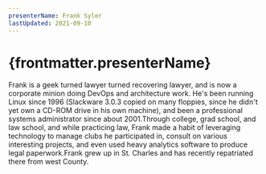 ```yaml
---
presenterName: Frank Syler
lastUpdated: 2021-09-10
---
```


# {frontmatter.presenterName}
Frank is a geek turned
lawyer turned recovering lawyer, and is now a corporate minion
doing DevOps and architecture work. He's been running Linux since
1996 (Slackware 3.0.3 copied on many floppies, since he didn't yet
own a CD-ROM drive in his own machine), and been a professional
systems administrator since about 2001.Through college, grad
school, and law school, and while practicing law, Frank made a
habit of leveraging technology to manage clubs he participated in,
consult on various interesting projects, and even used heavy
analytics software to produce legal paperwork.Frank grew up in St.
Charles and has recently repatriated there from west
County.
